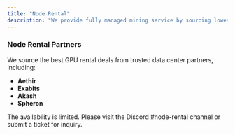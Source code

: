 ```yaml
---
title: "Node Rental"
description: "We provide fully managed mining service by sourcing lowest-price GPU rental deals from data center partners, including:"
---
```


### Node Rental Partners

We source the best GPU rental deals from trusted data center partners, including:

<div style={{ border: '1px solid #ddd', borderRadius: '8px', padding: '15px', backgroundColor: '#f9f9f9', boxShadow: '0 2px 4px rgba(0,0,0,0.1)', maxWidth: '400px', margin: '20px auto' }}>
  <ul style={{ listStyleType: 'none', padding: '0' }}>
    <li><strong>Aethir</strong></li>
    <li><strong>Exabits</strong></li>
    <li><strong>Akash</strong></li>
    <li><strong>Spheron</strong></li>
  </ul>
</div>

The availability is limited. Please visit the Discord #node-rental channel or submit a ticket for inquiry.
